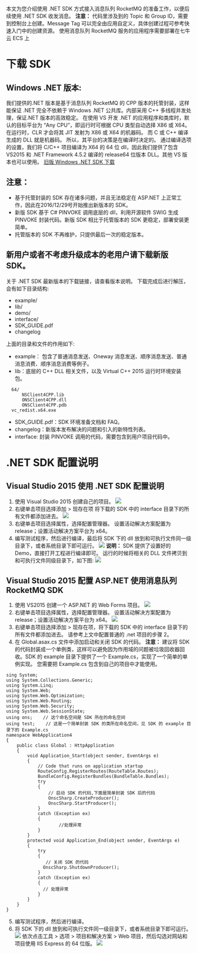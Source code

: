 本文为您介绍使用 .NET SDK 方式接入消息队列 RocketMQ 的准备工作，以便后续使用 .NET SDK 收发消息。
**注意：**
代码里涉及到的 Topic 和 Group ID，需要到控制台上创建。Message Tag 可以完全由应用自定义，具体创建过程可参考快速入门中的创建资源。
使用消息队列 RocketMQ 服务的应用程序需要部署在七牛云 ECS 上

# 下载 SDK

## Windows .NET 版本:
我们提供的.NET 版本是基于消息队列 RocketMQ 的 CPP 版本的托管封装，这样能保证 .NET 完全不依赖于 Windows .NET 公共库。内部采用 C++ 多线程并发处理，保证.NET 版本的高效稳定。
在使用 VS 开发 .NET 的应用程序和类库时，默认的目标平台为 “Any CPU”，即运行时可根据 CPU 类型自动选择 X86 或 X64。 在运行时，CLR 才会将其 JIT 发射为 X86 或 X64 的机器码。 而 C 或 C++ 编译生成的 DLL 就是机器码。 所以，其平台的决策是在编译时决定的。 通过编译选项的设置，我们将 C/C++ 项目编译为 X64 的 64 位 dll，因此我们提供了包含 VS2015 和 .NET Framework 4.5.2 编译的 release64 位版本 DLL。其他 VS 版本也可以使用。
[旧版 Windows .NET SDK 下载](http://docs-aliyun.cn-hangzhou.oss.aliyun-inc.com/assets/attach/29561/cn_zh/1480663102278/aliyun-mq-windows-net-sdk.zip)

## 注意：
- 基于托管封装的 SDK 存在诸多问题，并且无法稳定在 ASP.NET 上正常工作，因此在2016/12/29号开始推出新版本的 SDK。
- 新版 SDK 基于 C# PINVOKE 调用底层的 dll，利用开源软件 SWIG 生成 PINVOKE 封装代码。新版 SDK 相比于托管版本的 SDK 更稳定，部署安装更简单。
- 托管版本的 SDK 不再维护，只提供最后一次的稳定版本。

## 新用户或者不考虑升级成本的老用户请下载新版 SDK。
关于 .NET SDK 最新版本的下载链接，请查看版本说明。
下载完成后进行解压，会有如下目录结构:
- example/
- lib/
- demo/
- interface/
- SDK_GUIDE.pdf
- changelog

上面的目录和文件的作用如下:
- example： 包含了普通消息发送、Oneway 消息发送、顺序消息发送、普通消息消费、顺序消息消费等例子。
- lib：底层的 C++ DLL 相关文件，以及 Virtual C++ 2015 运行时环境安装包。
```
  64/
      NSClient4CPP.lib
      ONSClient4CPP.dll
      ONSClient4CPP.pdb
  vc_redist.x64.exe
```
- SDK_GUIDE.pdf：SDK 环境准备文档和 FAQ。
- changelog：新版本发布解决的问题和引入的新特性列表。
- interface: 封装 PINVOKE 调用的代码，需要包含到用户项目代码中。

# .NET SDK 配置说明

## Visual Studio 2015 使用 .NET SDK 配置说明
1. 使用 Visual Studio 2015 创建自己的项目。
![](https://dn-odum9helk.qbox.me/Fn0JbpNGNdnArV_BevYxOF_OEwU0)
2. 右键单击项目选择添加 > 现存在项 将下载的 SDK 中的 interface 目录下的所有文件都添加进去。
![](https://dn-odum9helk.qbox.me/Fh6psWtzllL0vePR58rr-jnP76V0)
3. 右键单击项目选择属性，选择配置管理器。 设置活动解决方案配置为 release；设置活动解决方案平台为 x64。
4. 编写测试程序，然后进行编译，最后将 SDK 下的 dll 放到和可执行文件同一级目录下，或者系统目录下即可运行。
![](https://dn-odum9helk.qbox.me/FmHLex_UdhXz9DH90aDSs9Y0aX0-)
**说明：**
SDK 提供了设置好的 Demo，直接打开工程进行编译即可。 运行的时候将相关的 DLL 文件拷贝到和可执行文件同级目录下，如下图:
![](https://dn-odum9helk.qbox.me/FuLX8gNa1WMh1_XM9zgO2PsXu1zB)

## Visual Studio 2015 配置 ASP.NET 使用消息队列 RocketMQ SDK
1. 使用 VS2015 创建一个 ASP.NET 的 Web Forms 项目。
![](https://dn-odum9helk.qbox.me/FvqmeAah5rzW3eTWKhDko-cHndwe)
2. 右键单击项目选择属性，选择配置管理器。 设置活动解决方案配置为 release；设置活动解决方案平台为 x64。
![](https://dn-odum9helk.qbox.me/Fnv_-IweTQwE4VMbswsF3jaih7Nh)
3. 右键单击项目选择添加 > 现存在项，将下载的 SDK 中的 interface 目录下的所有文件都添加进去。
请参考上文中配置普通的 .net 项目的步骤 2。
4. 在 Global.asax.cs 文件中添加启动和关闭 SDK 的代码。
**注意：**
建议将 SDK 的代码封装成一个单例类，这样可以避免因为作用域的问题被垃圾回收器回收。SDK 的 example 目录下提供了一个 Example.cs，实现了一个简单的单例实现。 您需要把 Example.cs 包含到自己的项目中才能使用。
```
sing System;
using System.Collections.Generic;
using System.Linq;
using System.Web;
using System.Web.Optimization;
using System.Web.Routing;
using System.Web.Security;
using System.Web.SessionState;
using ons;    // 这个命名空间是 SDK 所在的命名空间
using test;    // 这是一个简单封装 SDK 的类所在命名空间，见 SDK 的 example 目录下的 Example.cs
namespace WebApplication4
{
    public class Global : HttpApplication
    {
        void Application_Start(object sender, EventArgs e)
        {
            // Code that runs on application startup
            RouteConfig.RegisterRoutes(RouteTable.Routes);
            BundleConfig.RegisterBundles(BundleTable.Bundles);
            try
            {
                // 启动 SDK 的代码,下面是简单封装 SDK 后的代码
                OnscSharp.CreateProducer();
                OnscSharp.StartProducer();
            }
            catch (Exception ex)
            {
                    //处理异常
            }
        }
        protected void Application_End(object sender, EventArgs e)
        {
            try
            {
               // 关闭 SDK 的代码
              OnscSharp.ShutdownProducer();
            }
            catch (Exception ex)
            { 
              // 处理异常
            }
        }
    }
}
```

5. 编写测试程序，然后进行编译。
6. 将 SDK 下的 dll 放到和可执行文件同一级目录下，或者系统目录下即可运行。
![](https://dn-odum9helk.qbox.me/FmJ8l4BGrqcmG_KCuCZsB2GxkaD7)
依次点击工具 > 选项 > 项目和解决方案 > Web 项目，然后勾选对网站和项目使用 IIS Express 的 64 位版。
![](https://dn-odum9helk.qbox.me/FjfVQZ6uZKM5M-Y_mGCR4I83EfL2)